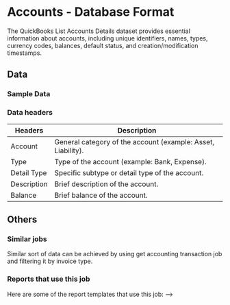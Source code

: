 #  Accounts - Database Format


The QuickBooks List Accounts Details dataset provides essential information about accounts, including unique identifiers, names, types, currency codes, balances, default status, and creation/modification timestamps.

<AddJob
  template="gsheet_quickbooks_db_get_accounts_list"
/>


## Data

### Sample Data

<Gsheet
  src="https://docs.google.com/spreadsheets/d/1KWa16ZCTRUdIF7LXFQzgCaBXEze4fpGWaV77tc8Q_Y8/edit#gid=2061853272"
/>



### Data headers

| Headers                      | Description                                                        |
|------------------------------|--------------------------------------------------------------------|
| Account       | General category of the account (example: Asset, Liability). |
| Type          | Type of the account (example: Bank, Expense).   |
| Detail Type   | Specific subtype or detail type of the account. |
| Description   | Brief description of the account.               |
| Balance   | Brief balance of the account.               |



## Others

### Similar jobs

Similar sort of data can be achieved by using get accounting transaction job and filtering it by invoice type. 

### Reports that use this job

Here are some of the report templates that use this job: 
-->